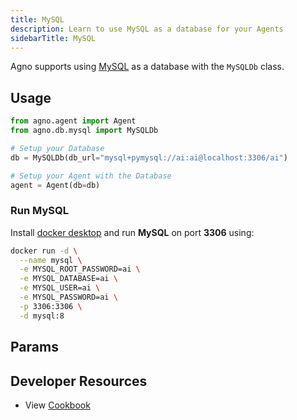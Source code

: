 ```yaml
---
title: MySQL
description: Learn to use MySQL as a database for your Agents
sidebarTitle: MySQL
---
```


Agno supports using [MySQL](https://www.mysql.com/) as a database with the `MySQLDb` class.

## Usage

```python mysql_for_agent.py
from agno.agent import Agent
from agno.db.mysql import MySQLDb

# Setup your Database
db = MySQLDb(db_url="mysql+pymysql://ai:ai@localhost:3306/ai")

# Setup your Agent with the Database
agent = Agent(db=db)
```

### Run MySQL

Install [docker desktop](https://docs.docker.com/desktop/install/mac-install/) and run **MySQL** on port **3306** using:

```bash
docker run -d \
  --name mysql \
  -e MYSQL_ROOT_PASSWORD=ai \
  -e MYSQL_DATABASE=ai \
  -e MYSQL_USER=ai \
  -e MYSQL_PASSWORD=ai \
  -p 3306:3306 \
  -d mysql:8
```

## Params

<Snippet file="db-mysql-params.mdx" />

## Developer Resources

- View [Cookbook](https://github.com/agno-agi/agno/tree/v2.0/cookbook/db/mysql/mysql_for_agent.py)
